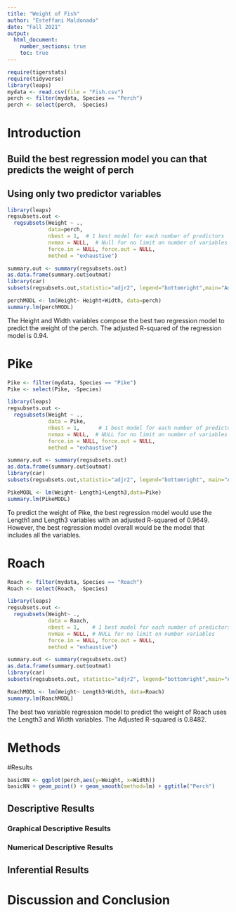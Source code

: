 ```yaml
---
title: "Weight of Fish"
author: "Esteffani Maldonado"
date: "Fall 2021"
output: 
  html_document:
    number_sections: true
    toc: true
---
```



```r
require(tigerstats)
require(tidyverse)
library(leaps)
mydata <- read.csv(file = "Fish.csv")
perch <- filter(mydata, Species == "Perch")
perch <- select(perch, -Species)
```

# Introduction

<!--In this section you explain what you are trying to show.  Where did the data come from?  What is the research or other question you are trying to answer?!-->

## Build the best regression model you can that predicts the weight of perch
## Using only two predictor variables  

```r
library(leaps)
regsubsets.out <- 
  regsubsets(Weight ~ .,
             data=perch, 
             nbest = 1,  # 1 best model for each number of predictors  
             nvmax = NULL,  # Null for no limit on number of variables
             force.in = NULL, force.out = NULL,
             method = "exhaustive")

summary.out <- summary(regsubsets.out)
as.data.frame(summary.out$outmat)
library(car)
subsets(regsubsets.out,statistic="adjr2", legend="bottomright",main="Adjusted R^2")
```

```r
perchMODL <- lm(Weight~ Height+Width, data=perch)
summary.lm(perchMODL)
```
  
The Height and Width variables compose the best two regression model to predict the weight of the perch. The adjusted R-squared of the regression model is 0.94. 
  
# Pike

```r
Pike <- filter(mydata, Species == "Pike")
Pike <- select(Pike, -Species)
```

```r
library(leaps)
regsubsets.out <- 
  regsubsets(Weight ~ .,
             data = Pike,
             nbest = 1,      # 1 best model for each number of predictors
             nvmax = NULL,  # NULL for no limit on number of variables
             force.in = NULL, force.out = NULL, 
             method = "exhaustive")

summary.out <- summary(regsubsets.out)
as.data.frame(summary.out$outmat)
library(car)
subsets(regsubsets.out,statistic="adjr2", legend="bottomright", main="Adjusted R^2")
```


```r
PikeMODL <- lm(Weight~ Length1+Length3,data=Pike)
summary.lm(PikeMODL)
```

To predict the weight of Pike, the best regression model would use the Length1 and Length3 variables with an adjusted R-squared of 0.9649. However, the best regression model overall would be the model that includes all the variables.


# Roach

```r
Roach <- filter(mydata, Species == "Roach")
Roach <- select(Roach, -Species)
```

```r
library(leaps)
regsubsets.out <-
  regsubsets(Weight~ .,
             data = Roach, 
             nbest = 1,    # 1 best model for each number of predictors
             nvmax = NULL, # NULL for no limit on number variables
             force.in = NULL, force.out = NULL, 
             method = "exhaustive")

summary.out <- summary(regsubsets.out)
as.data.frame(summary.out$outmat)
library(car)
subsets(regsubsets.out, statistic="adjr2", legend="bottomright",main="AdjustedR^2")

```

```r
RoachMODL <- lm(Weight~ Length3+Width, data=Roach)
summary.lm(RoachMODL)
```

The best two variable regression model to predict the weight of Roach uses the Length3 and Width variables. The Adjusted R-squared is 0.8482.


# Methods

<!--Decide on your methods:  use "variable analysis" or other appropriate descriptors.  Make sure to choose at least one graphical method and at least one numerical method.!-->

#Results

<!--Divide this section into two sub-sections:  One for your descriptive  results and one for your inferential results.!-->

```r
basicNN <- ggplot(perch,aes(y=Weight, x=Width))
basicNN + geom_point() + geom_smooth(method=lm) + ggtitle("Perch")
```


## Descriptive Results

### Graphical Descriptive Results

<!--Graphical results here.  Make sure to show your code.  Provide appropriate labels for axes, giving units if possible, and provide a good title for the graph, too.  Use the graphical results to describe the patterns if any that exist in the data as focused toward the research question!-->

### Numerical Descriptive Results

<!--Numerical results go here. Use the numerical results to describe the patterns if any that exist in the data as focused toward the research question!-->

## Inferential Results

<!--State hypothesis clearly.  Make sure your discussion of the inferential test covers all the aspects that the test output produces, such as test statistic, p-value etc.  Make a decision about the null hypothesis, explain the assumptions on which the selected test/procedure was based, and why the chosen procedure satisfys the assumptions and is appropriate to answer the research question!-->


# Discussion and Conclusion

<!--Discussion and conclusion here.  If you found a relationship be sure to consider whether the relationship occurs because one of the variavbles causes the other, or whether they perhasps are related for some other reason.  Watch the chapter 6 videos from the GeorgeTown videos collection.!-->
